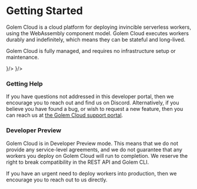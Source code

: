 
# Getting Started

Golem Cloud is a cloud platform for deploying invincible serverless workers, using the WebAssembly component model. Golem Cloud executes workers durably and indefinitely, which means they can be stateful and long-lived.

Golem Cloud is fully managed, and requires no infrastructure setup or maintenance.

<Cards>
  <Card title="Why Golem?" href="/getting-started/why-golem" icon={<HelpCircleIcon/>}/>
  <Card title="Quickstart" href="/getting-started/quick-start" icon={<PlayCircleIcon/>}/>
</Cards>

### Getting Help

If you have questions not addressed in this developer portal, then we encourage you to reach out and find us on Discord. Alternatively, if you believe you have found a bug, or wish to request a new feature, then you can reach us at [the Golem Cloud support portal](https://support.golem.cloud).

### Developer Preview

Golem Cloud is in Developer Preview mode. This means that we do not provide any service-level agreements, and we do not guarantee that any workers you deploy on Golem Cloud will run to completion. We reserve the right to break compatibility in the REST API and Golem CLI.

If you have an urgent need to deploy workers into production, then we encourage you to reach out to us directly.
